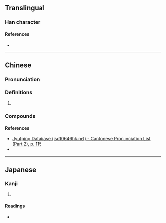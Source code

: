 {{character info}}
==Translingual==

===Han character===
{{Han char|rn=64|rad=手|as=07|sn=10|four=55000|canj=QJWJ|ids=⿰扌車}}

====References====
* {{Han ref|kx=0434.180|dkj=12166|hdz=31878.040|uh=6359|ud=25433|bh=D1C3|bd=53699}}

----

==Chinese==
{{zh-forms}}

===Pronunciation===
{{zh-pron
|m=yì
|m-s=
|dg=
|c=jai6
|c-t=
|g=
|h=pfs=
|j=
|mb=
|md=
|mn=tw:chhia
|mn-t=
|w=
|x=
|mc=y
|oc=y
|cat=n
}}

===Definitions===
{{zh-hanzi}}

# {{rfdef|zh}}

===Compounds===
{{zh-der|捙拚:chhia-piàⁿ;Min Nan|捙畚斗:chhia-pùn-táu;Min Nan}}

====References====
* [http://www.iso10646hk.net/jp/document/download.jsp Jyutping Database (iso10646hk.net) - Cantonese Pronunciation List (Part 2), p. 115]
* {{thcwd|6021}}

----

==Japanese==

===Kanji===
{{ja-kanji|grade=|rs=手07}}

# {{rfdef|ja|sort=手07}}

====Readings====
* {{ja-readings
|on=えい
}}